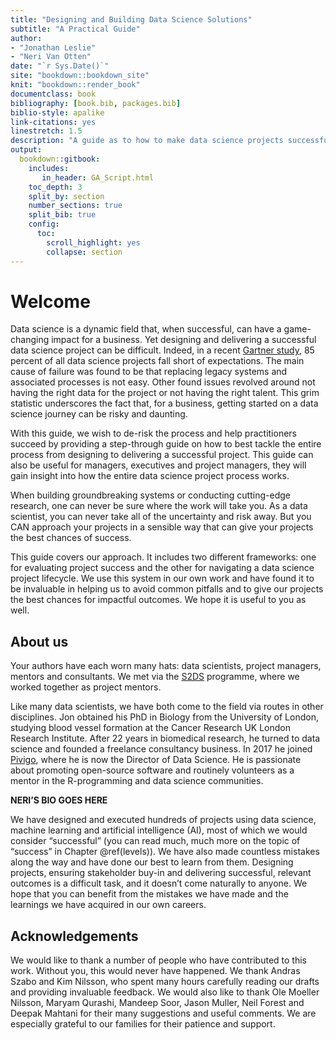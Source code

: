 ```yaml
--- 
title: "Designing and Building Data Science Solutions"
subtitle: "A Practical Guide"
author:
- "Jonathan Leslie"
- "Neri Van Otten"
date: "`r Sys.Date()`"
site: "bookdown::bookdown_site"
knit: "bookdown::render_book"
documentclass: book
bibliography: [book.bib, packages.bib]
biblio-style: apalike
link-citations: yes
linestretch: 1.5
description: "A guide as to how to make data science projects successful."
output: 
  bookdown::gitbook:
    includes:
       in_header: GA_Script.html
    toc_depth: 3
    split_by: section
    number_sections: true
    split_bib: true
    config:
      toc:
        scroll_highlight: yes
        collapse: section
---
```


# Welcome {-}

Data science is a dynamic field that, when successful, can have a game-changing impact for a business. Yet designing and delivering a successful data science project can be difficult. Indeed, in a recent [Gartner study](https://www.gartner.com/en/newsroom/press-releases/2018-02-13-gartner-says-nearly-half-of-cios-are-planning-to-deploy-artificial-intelligence), 85 percent of all data science projects fall short of expectations. The main cause of failure was found to be that replacing legacy systems and associated processes is not easy. Other found issues revolved around not having the right data for the project or not having the right talent. This grim statistic underscores the fact that, for a business, getting started on a data science journey can be risky and daunting. 

With this guide, we wish to de-risk the process and help practitioners succeed by providing a step-through guide on how to best tackle the entire process from designing to delivering a successful project. This guide can also be useful for managers, executives and project managers, they will gain insight into how the entire data science project process works.

When building groundbreaking systems or conducting cutting-edge research, one can never be sure where the work will take you. As a data scientist, you can never take all of the uncertainty and risk away. But you CAN approach your projects in a sensible way that can give your projects the best chances of success. 

This guide covers our approach. It includes two different frameworks: one for evaluating project success and the other for navigating a data science project lifecycle. We use this system in our own work and have found it to be invaluable in helping us to avoid common pitfalls and to give our projects the best chances for impactful outcomes. We hope it is useful to you as well.

## About us {-}
Your authors have each worn many hats: data scientists, project managers, mentors and consultants. We met via the [S2DS](http://www.s2ds.org/) programme, where we worked together as project mentors. 

Like many data scientists, we have both come to the field via routes in other disciplines. Jon obtained his PhD in Biology from the University of London, studying blood vessel formation at the Cancer Research UK London Research Institute. After 22 years in biomedical research, he turned to data science and founded a freelance consultancy business. In 2017 he joined [Pivigo](https://www.pivigo.com), where he is now the Director of Data Science. He is passionate about promoting open-source software and routinely volunteers as a mentor in the R-programming and data science communities.

**NERI'S BIO GOES HERE**

We have designed and executed hundreds of projects using data science, machine learning and artificial intelligence (AI), most of which we would consider “successful” (you can read much, much more on the topic of “success” in Chapter \@ref(levels)). We have also made countless mistakes along the way and have done our best to learn from them. Designing projects, ensuring stakeholder buy-in and delivering successful, relevant outcomes is a difficult task, and it doesn’t come naturally to anyone. We hope that you can benefit from the mistakes we have made and the learnings we have acquired in our own careers. 

## Acknowledgements {-}
We would like to thank a number of people who have contributed to this work. Without you, this would never have happened. We thank Andras Szabo and Kim Nilsson, who spent many hours carefully reading our drafts and providing invaluable feedback. We would also like to thank Ole Moeller Nilsson, Maryam Qurashi, Mandeep Soor, Jason Muller, Neil Forest and Deepak Mahtani for their many suggestions and useful comments. We are especially grateful to our families for their patience and support. 



